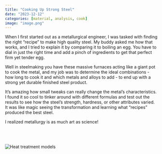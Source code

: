 ```yaml
---
title: "Cooking Up Strong Steel"
date: "2023-12-12"
categories: [material, analysis, cook]
image: "image.png"
---
```


When I first started out as a metallurgical engineer, I was tasked with finding the right “recipe” to make high quality steel. My buddy asked me how that works, and I tried to explain it by comparing it to boiling an egg. You have to dial in just the right time and add a pinch of ingredients to get that perfect firm yet tender egg. 

Well in steelmaking you have these massive furnaces acting like a giant pot to cook the metal, and my job was to determine the ideal combinations - how long to cook it and which metals and alloys to add - to end up with a strong yet durable finished steel product. 

It’s amazing how small tweaks can really change the metal’s characteristics. I found it so cool to tinker around with different formulas and test out the results to see how the steel’s strength, hardness, or other attributes varied. It was like magic seeing the transformation and learning what “recipes” produced the best steel. 

I realized metallurgy is as much art as science! <br><br><br><br>



![](Heat treatment models.png "Heat treatment models")

